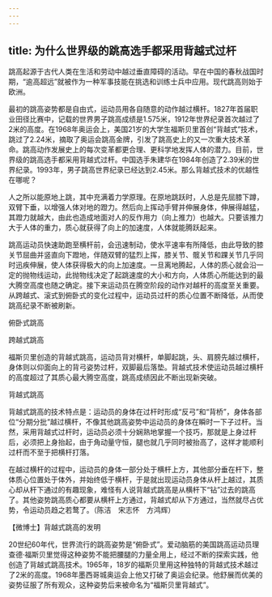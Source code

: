 ```yaml
---
---
---
```

title: 为什么世界级的跳高选手都采用背越式过杆
---




跳高起源于古代人类在生活和劳动中越过垂直障碍的活动。早在中国的春秋战国时期，“逾高超远”就被作为一种军事技能在挑选和训练士兵中应用。现代跳高则始于欧洲。

最初的跳高姿势都是自由式，运动员用各自随意的动作越过横杆。1827年首届职业田径比赛中，记载的世界男子跳高成绩是1.575米，1912年世界纪录首次越过了2米的高度。在1968年奥运会上，美国21岁的大学生福斯贝里首创“背越式”技术，跳过了2.24米，摘取了奥运会跳高金牌，引发了跳高史上的又一次重大技术革命。跳高动作发展史上的每次变革都更合理、更科学地发挥人体的潜力。目前，世界级的跳高选手都采用背越式过杆。中国选手朱建华在1984年创造了2.39米的世界纪录。1993年，男子跳高世界纪录已经达到2.45米。那么背越式技术的优越性在哪呢？

人之所以能原地上跳，其中充满着力学原理。在原地跳跃时，人总是先屈膝下蹲，双臂下垂，以增强人体对地的蹬力。然后向上挥动手臂并伸展身体，伸展得越猛，其蹬力就越大，由此也造成地面对人的反作用力（向上推力）也越大。只要该推力大于人体的重力，质心就获得了向上的加速度，人体就能腾跃起来。

跳高运动员快速助跑至横杆前，会迅速制动，使水平速率有所降低，由此导致的膝关节屈曲并竖直向下蹬地，伴随双臂的猛烈上挥，膝关节、髋关节和踝关节几乎同时迅疾伸展，使人体获得极大的向上加速度。一旦离地腾起，人体的质心就会沿一定的抛物线运动，此抛物线决定了起跳速度的大小和方向，人体质心所能达到的最大腾空高度也随之确定。接下来运动员在腾空阶段的动作对越杆的高度至关重要。从跨越式、滚式到俯卧式的变化过程中，运动员过杆的质心位置不断降低，从而使跳高纪录不断被刷新。

俯卧式跳高



跨越式跳高



福斯贝里创造的背越式跳高，运动员背对横杆，单脚起跳，头、肩膀先越过横杆，身体则以仰面向上的背弓姿势过杆，双脚最后落垫。背越式技术使运动员越过横杆的高度超过了其质心最大腾空高度，跳高成绩因此不断出现新突破。

背越式跳高



背越式跳高的技术特点是：运动员的身体在过杆时形成“反弓”和“背桥”，身体各部位“分期分批”越过横杆，不像其他跳高姿势中运动员的身体在瞬时一下子过杆。当然，采用背越式过杆时，运动员必须十分娴熟地掌握一个技巧，那就是上身过杆后，必须把上身抬起，由于角动量守恒，腿也就几乎同时被抬高了，这样才能顺利过杆而不至于把横杆打落。

在越过横杆的过程中，运动员的身体一部分处于横杆上方，其他部分垂在杆下，整体质心位置处于体外，并始终低于横杆，于是就出现运动员身体从杆上越过，其质心却从杆下通过的有趣现象，难怪有人说背越式跳高是从横杆下“钻”过去的跳高了。其他姿势跳高质心都要从横杆上方通过，背越式却从下方通过，当然就尽占优势，令运动员趋之若鹜了。（陈洁　宋志怀　方鸿辉）





【微博士】背越式跳高的发明

20世纪60年代，世界流行的跳高姿势是“俯卧式”。爱动脑筋的美国跳高运动员理查德·福斯贝里觉得这种姿势不能把腰腿的力量全用上，经过不断的探索实践，他创造了背越式跳高技术。1965年，18岁的福斯贝里用这种独特的背越式技术越过了2米的高度。1968年墨西哥城奥运会上他又打破了奥运会纪录。他舒展而优美的姿势征服了所有观众，这种姿势后来被命名为“福斯贝里背越式”。